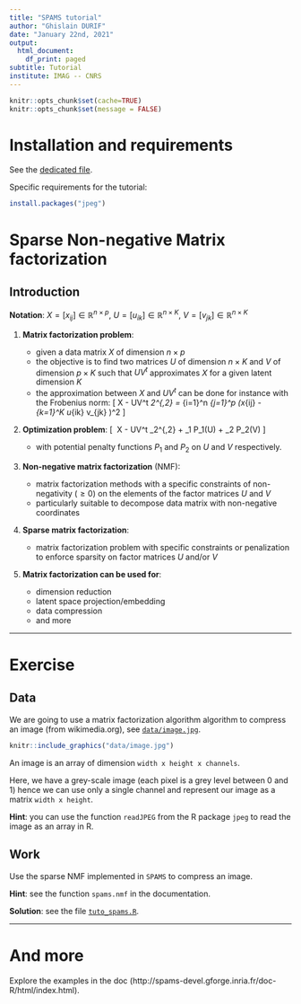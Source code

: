 ```yaml
---
title: "SPAMS tutorial"
author: "Ghislain DURIF"
date: "January 22nd, 2021"
output:
  html_document:
    df_print: paged
subtitle: Tutorial
institute: IMAG -- CNRS
---
```


```r
knitr::opts_chunk$set(cache=TRUE)
knitr::opts_chunk$set(message = FALSE)
```

# Installation and requirements

See the [dedicated file](../requirements.md).

Specific requirements for the tutorial:
```r
install.packages("jpeg")
```

# Sparse Non-negative Matrix factorization

## Introduction

**Notation**: $X = [x_{ij}]\in\mathbb{R}^{n \times p}$, $U = [u_{ik}]\in\mathbb{R}^{n \times K}$, $V = [v_{jk}]\in\mathbb{R}^{n \times K}$

1. **Matrix factorization problem**:

   - given a data matrix $X$ of dimension $n \times p$
   - the objective is to find two matrices $U$ of dimension $n \times K$ and $V$ of dimension $p \times K$ such that $UV^t$ approximates $X$ for a given latent dimension $K$
   - the approximation between $X$ and $UV^t$ can be done for instance with the Frobenius norm:
\[
\Vert X - UV^t \Vert_2^{\,2} = \sum_{i=1}^n \sum_{j=1}^p \Big(x_{ij} - \sum_{k=1}^K u_{ik} v_{jk} \Big)^2
\]


2. **Optimization problem**:
\[
\underset{U\in\mathbb{R}^{n \times K},V\in\mathbb{R}^{n \times K}}{argmin}\ \Vert X - UV^t \Vert_2^{\,2} + \lambda_1 P_1(U)  + \lambda_2 P_2(V)
\]
   - with potential penalty functions $P_1$ and $P_2$ on $U$ and $V$ respectively.


3. **Non-negative matrix factorization** (NMF):

   - matrix factorization methods with a specific constraints of non-negativity ($\geq 0$) on the elements of the factor matrices $U$ and $V$
   - particularly suitable to decompose data matrix with non-negative coordinates


4. **Sparse matrix factorization**:

   - matrix factorization problem with specific constraints or penalization to enforce sparsity on factor matrices $U$ and/or $V$


5. **Matrix factorization can be used for**:

   - dimension reduction
   - latent space projection/embedding
   - data compression
   - and more

---

# Exercise

## Data

We are going to use a matrix factorization algorithm algorithm to compress an image (from wikimedia.org), see [`data/image.jpg`](./data/image.jpg).

```r
knitr::include_graphics("data/image.jpg")
```

An image is an array of dimension `width x height x channels`.

Here, we have a grey-scale image (each pixel is a grey level between 0 and 1) hence we can use only a single channel and represent our image as a matrix `width x height`.

**Hint**: you can use the function `readJPEG` from the R package `jpeg` to read the image as an array in R.


## Work

Use the sparse NMF implemented in `SPAMS` to compress an image.

**Hint**: see the function `spams.nmf` in the documentation.

**Solution**: see the file [`tuto_spams.R`](./tuto_spams.R`).

---

# And more

Explore the examples in the doc (http://spams-devel.gforge.inria.fr/doc-R/html/index.html).

